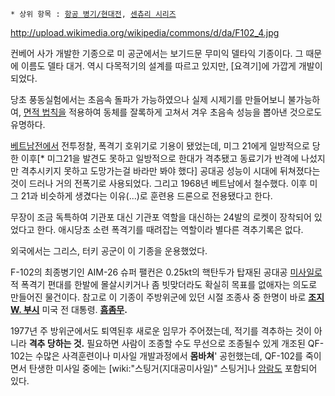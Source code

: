  * 상위 항목 : [[항공 병기/현대전]], [[센츄리 시리즈]]

http://upload.wikimedia.org/wikipedia/commons/d/da/F102_4.jpg

컨베어 사가 개발한 기종으로 미 공군에서는 보기드문 무미익 델타익 기종이다. 그 때문에 이름도 델타 대거. 역시 다목적기의 설계를 따르고 있지만, [요격기]에 가깝게 개발이 되었다.

당초 풍동실험에서는 초음속 돌파가 가능하였으나 실제 시제기를 만들어보니 불가능하여, [[면적 법칙]]을 적용하여 동체를 잘록하게 고쳐서 겨우 초음속 성능을 뽑아낸 것으로도 유명하다.

[[베트남전]]에서 전투정찰, 폭격기 호위기로 기용이 됐었는데, 미그 21에게 일방적으로 당한 이후[* 미그21을 발견도 못하고 일방적으로 한대가 격추됐고 동료기가 반격에 나섰지만 격추시키지 못하고 도망가는걸 바라만 봐야 했다]  공대공 성능이 시대에 뒤쳐졌다는 것이 드러나 거의 전폭기로 사용되었다. 그리고 1968년 베트남에서 철수했다. 이후 미그 21과 비슷하게 생겼다는 이유(...)로 훈련용 드론으로 전용됐다고 한다.

무장이 조금 독특하여 기관포 대신 기관포 역할을 대신하는 24발의 로켓이 장착되어 있었다고 한다. 애시당초 소련 폭격기를 때려잡는 역할이라 별다른 격추기록은 없다.

외국에서는 그리스, 터키 공군이 이 기종을 운용했었다.

F-102의 최종병기인 AIM-26 슈퍼 팰컨은 0.25kt의 핵탄두가 탑재된 공대공 [[미사일]]로 적 폭격기 편대를 한발에 몰살시키거나 좀 빗맞더라도 확실히 목표를 없애자는 의도로 만들어진 물건이다. 참고로 이 기종이 주방위군에 있던 시절 조종사 중 한명이 바로 '''[[조지 W. 부시]]''' 미국 전 대통령. '''[[흠좀무]].'''

1977년 주 방위군에서도 퇴역된후 새로운 임무가 주어졌는데, 적기를 격추하는 것이 아니라 '''격추 당하는 것.''' 필요하면 사람이 조종할 수도 무선으로 조종될수 있게 개조된 QF-102는 수많은 사격훈련이나 미사일 개발과정에서 '''몸바쳐'''' 공헌했는데, QF-102를 죽이면서 탄생한 미사일 중에는 [wiki:"스팅거(지대공미사일)" 스팅거]나 [[암람]]도 포함되어 있다.

